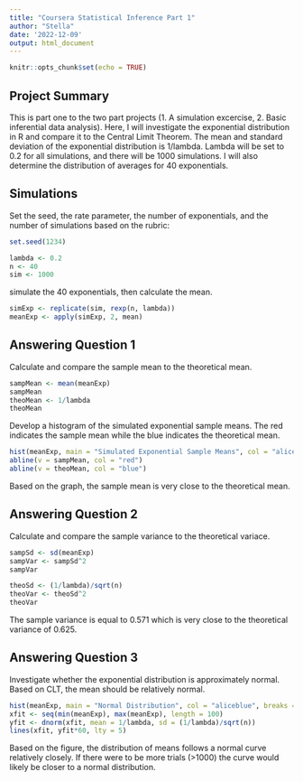 ```yaml
---
title: "Coursera Statistical Inference Part 1"
author: "Stella"
date: '2022-12-09'
output: html_document
---
```


```r
knitr::opts_chunk$set(echo = TRUE)
```

## Project Summary

This is part one to the two part projects (1. A simulation excercise, 2. Basic inferential data analysis). Here, I will investigate the exponential distribution in R and compare it to the Central Limit Theorem. The mean and standard deviation of the exponential distribution is 1/lambda. Lambda will be set to 0.2 for all simulations, and there will be 1000 simulations. I will also determine the distribution of averages for 40 exponentials. 


## Simulations
Set the seed, the rate parameter, the number of exponentials, and the number of simulations based on the rubric:
```r
set.seed(1234)

lambda <- 0.2
n <- 40
sim <- 1000
```
simulate the 40 exponentials, then calculate the mean.
```r
simExp <- replicate(sim, rexp(n, lambda))
meanExp <- apply(simExp, 2, mean)
```
## Answering Question 1
Calculate and compare the sample mean to the theoretical mean.
```r
sampMean <- mean(meanExp)
sampMean
theoMean <- 1/lambda
theoMean
```
Develop a histogram of the simulated exponential sample means. The red indicates the sample mean while the blue indicates the theoretical mean.
```r
hist(meanExp, main = "Simulated Exponential Sample Means", col = "aliceblue", breaks = 100)
abline(v = sampMean, col = "red")
abline(v = theoMean, col = "blue")
```
Based on the graph, the sample mean is very close to the theoretical mean. 

## Answering Question 2
Calculate and compare the sample variance to the theoretical variace. 
```r
sampSd <- sd(meanExp)
sampVar <- sampSd^2
sampVar

theoSd <- (1/lambda)/sqrt(n)
theoVar <- theoSd^2
theoVar
```
The sample variance is equal to 0.571 which is very close to the theoretical variance of 0.625.

## Answering Question 3
Investigate whether the exponential distribution is approximately normal. Based on CLT, the mean should be relatively normal.
```r
hist(meanExp, main = "Normal Distribution", col = "aliceblue", breaks = 100)
xfit <- seq(min(meanExp), max(meanExp), length = 100)
yfit <- dnorm(xfit, mean = 1/lambda, sd = (1/lambda)/sqrt(n))
lines(xfit, yfit*60, lty = 5)
```
Based on the figure, the distribution of means follows a normal curve relatively closely. If there were to be more trials (>1000) the curve would likely be closer to a normal distribution. 